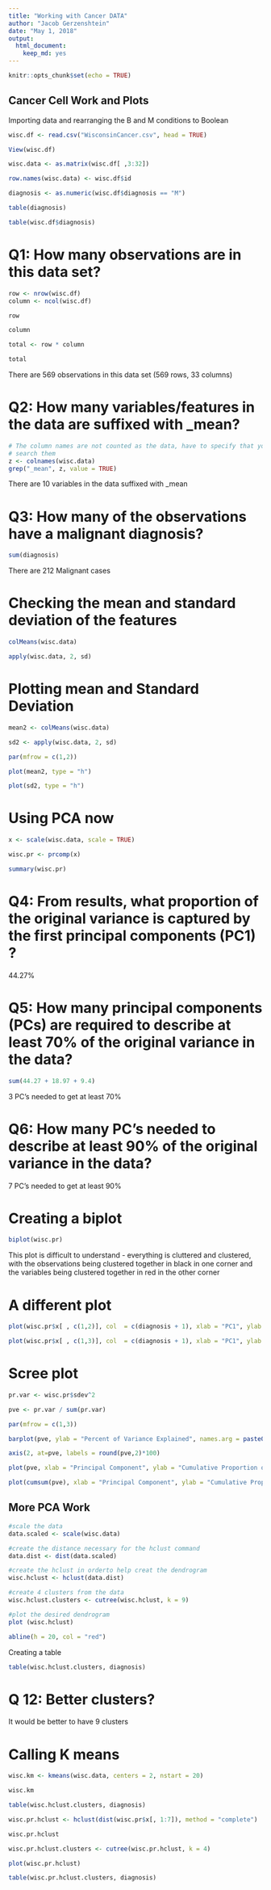 ```yaml
---
title: "Working with Cancer DATA"
author: "Jacob Gerzenshtein"
date: "May 1, 2018"
output:
  html_document:
    keep_md: yes
---
```


```r
knitr::opts_chunk$set(echo = TRUE)
```

## Cancer Cell Work and Plots

Importing data and rearranging the B and M conditions to Boolean 

```r
wisc.df <- read.csv("WisconsinCancer.csv", head = TRUE)

View(wisc.df)

wisc.data <- as.matrix(wisc.df[ ,3:32])

row.names(wisc.data) <- wisc.df$id

diagnosis <- as.numeric(wisc.df$diagnosis == "M")

table(diagnosis)

table(wisc.df$diagnosis)
```

# Q1: How many observations are in this data set? 

```r
row <- nrow(wisc.df)
column <- ncol(wisc.df)

row 

column

total <- row * column

total 

```
There are 569 observations in this data set (569 rows, 33 columns)


# Q2: How many variables/features in the data are suffixed with _mean?

```r
# The column names are not counted as the data, have to specify that you want to 
# search them
z <- colnames(wisc.data)
grep("_mean", z, value = TRUE)
```

There are 10 variables in the data suffixed with _mean


# Q3: How many of the observations have a malignant diagnosis? 

```r
sum(diagnosis)
```

There are 212 Malignant cases 

# Checking the mean and standard deviation of the features 

```r
colMeans(wisc.data)

apply(wisc.data, 2, sd)
```

# Plotting mean and Standard Deviation 

```r
mean2 <- colMeans(wisc.data)

sd2 <- apply(wisc.data, 2, sd)

par(mfrow = c(1,2))

plot(mean2, type = "h")

plot(sd2, type = "h")
```


# Using PCA now 

```r
x <- scale(wisc.data, scale = TRUE)

wisc.pr <- prcomp(x)

summary(wisc.pr)
```


# Q4: From results, what proportion of the original variance is captured by the first principal components (PC1) ?

44.27%

# Q5: How many principal components (PCs) are required to describe at least 70% of the original variance in the data? 

```r
sum(44.27 + 18.97 + 9.4)
```

3 PC's needed to get at least 70% 


# Q6: How many PC's needed to describe at least 90% of the original variance in the data?

7 PC's needed to get at least 90%

# Creating a biplot 

```r
biplot(wisc.pr)
```

This plot is difficult to understand - everything is cluttered and clustered, with the observations being clustered together in black in one corner and the variables being clustered together in red in the other corner 

# A different plot

```r
plot(wisc.pr$x[ , c(1,2)], col  = c(diagnosis + 1), xlab = "PC1", ylab = "PC2")
```


```r
plot(wisc.pr$x[ , c(1,3)], col  = c(diagnosis + 1), xlab = "PC1", ylab = "PC2")
```



# Scree plot

```r
pr.var <- wisc.pr$sdev^2

pve <- pr.var / sum(pr.var)

par(mfrow = c(1,3))

barplot(pve, ylab = "Percent of Variance Explained", names.arg = paste0("PC", 1:length(pve)), las = 2, axes = FALSE) 

axis(2, at=pve, labels = round(pve,2)*100)

plot(pve, xlab = "Principal Component", ylab = "Cumulative Proportion of Variance Explained", ylim = c(0,1), type = "o")

plot(cumsum(pve), xlab = "Principal Component", ylab = "Cumulative Proportion of Variance Explained", ylim = c(0,1), type = "o")
```

## More PCA Work

```r
#scale the data
data.scaled <- scale(wisc.data)

#create the distance necessary for the hclust command
data.dist <- dist(data.scaled)

#create the hclust in orderto help creat the dendrogram 
wisc.hclust <- hclust(data.dist)

#create 4 clusters from the data 
wisc.hclust.clusters <- cutree(wisc.hclust, k = 9)

#plot the desired dendrogram 
plot (wisc.hclust)

abline(h = 20, col = "red")
```

Creating a table 

```r
table(wisc.hclust.clusters, diagnosis)
```

# Q 12: Better clusters? 

It would be better to have 9 clusters 

# Calling K means

```r
wisc.km <- kmeans(wisc.data, centers = 2, nstart = 20)

wisc.km
```

```r
table(wisc.hclust.clusters, diagnosis)
```

```r
wisc.pr.hclust <- hclust(dist(wisc.pr$x[, 1:7]), method = "complete")

wisc.pr.hclust
```

```r
wisc.pr.hclust.clusters <- cutree(wisc.pr.hclust, k = 4)

plot(wisc.pr.hclust)
```

```r
table(wisc.pr.hclust.clusters, diagnosis)
```

